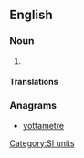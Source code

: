 ==English==

===Noun===
{{en-noun}}

# {{alternative spelling of|yottametre|from=US}}

====Translations====
{{trans-see|yottametre}}

===Anagrams===
* [[yottametre#English|yottametre]]

[[Category:SI units]]